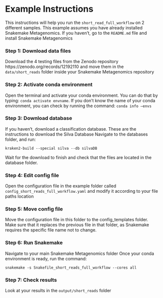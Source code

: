 # Example Instructions

This instructions will help you run the `short_read_full_workflow` on 2 different samples. This example assumes you have already installed Snakemake Metagenomics. If you haven’t, go to the `README.md` file and install Snakemake Metagenomics

### Step 1: Download data files
Download the 4 testing files from the Zenodo repository https://zenodo.org/records/12192110 and move them in the `data/short_reads` folder inside your Snakemake Metagenomics repository

### Step 2: Activate conda environment
Open the terminal and activate your conda environment. You can do that by typing: `conda activate envname`. If you don’t know the name of your conda environment, you can check by running the command: `conda info –envs`

### Step 3: Download database
If you haven’t, download a classification database. These are the instructions to download the Silva Database
Navigate to the databases folder, and run: 
```
kraken2-build --special silva --db silvaDB
```
Wait for the download to finish and check that the files are located in the database folder.

### Step 4: Edit config file
Open the configuration file in the example folder called `config_short_reads_full_workflow.yaml` and modify it according to your file paths location

### Step 5: Move config file
Move the configuration file in this folder to the config_templates folder. Make sure that it replaces the previous file in that folder, as Snakemake requires the specific file name not to change.

### Step 6: Run Snakemake
Navigate to your main Snakemake Metagenomics folder	
Once your conda environment is ready, run the command: 
```
snakemake -s Snakefile_short_reads_full_workflow --cores all
```
### Step 7: Check results
Look at your results in the `output/short_reads` folder
